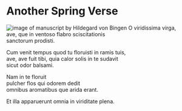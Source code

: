 # Another Spring Verse

![image of manuscript by Hildegard von Bingen](https://cdn2.picryl.com/photo/2022/01/03/hildegard-von-bingen-550584-1024.jpg)
O viridissima virga,  
ave, que in ventoso flabro sciscitationis  
sanctorum prodisti.  
  
Cum venit tempus quod tu floruisti in ramis tuis,  
ave, ave fuit tibi, quia calor solis in te sudavit  
sicut odor balsami.  
  
Nam in te floruit  
pulcher flos qui odorem dedit  
omnibus aromatibus que arida erant.  
  
Et illa apparuerunt omnia in viriditate plena.  
